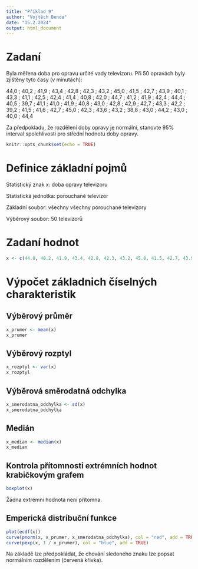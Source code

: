 ```yaml
---
title: "Příklad 9"
author: "Vojtěch Benda"
date: "15.2.2024"
output: html_document
---
```


# Zadaní
Byla měřena doba pro opravu určité vady televizoru. Při 50 opravách byly zjištěny tyto časy (v minutách):

44,0 ; 40,2 ; 41,9 ; 43,4 ; 42,8 ; 42,3 ; 43,2 ; 45,0 ; 41,5 ; 42,7 ; 43,9 ; 40,1 ; 43,3 ; 41,1 ; 42,5 ; 42,4 ; 41,4 ; 40,8 ; 42,0 ; 44,7 ; 41,2 ; 41,9 ; 42,4 ; 44,4 ; 40,5 ; 39,7 ; 41,1 ; 41,0 ; 41,9 ; 40,8 ; 43,0 ; 42,8 ; 42,9 ; 42,7 ; 43,3 ; 42,2 ; 39,2 ; 41,5 ; 41,6 ; 42,7 ; 45,0 ; 42,3 ; 43,6 ; 43,2 ; 38,8 ; 43,0 ; 44,2 ; 43,0 ; 40,0 ; 44,4

Za předpokladu, že rozdělení doby opravy je normální, stanovte 95% interval spolehlivosti pro střední hodnotu doby opravy.

```r
knitr::opts_chunk$set(echo = TRUE)
```

# Definice základní pojmů

Statistický znak x: doba opravy televizoru

Statistická jednotka: porouchané televizor

Základní soubor: všechny všechny porouchané televizory

Výběrový soubor: 50 televizorů

# Zadaní hodnot

```r
x <- c(44.0, 40.2, 41.9, 43.4, 42.8, 42.3, 43.2, 45.0, 41.5, 42.7, 43.9, 40.1, 43.3, 41.1, 42.5, 42.4, 41.4, 40.8, 42.0, 44.7, 41.2, 41.9, 42.4, 44.4, 40.5, 39.7, 41.1, 41.0, 41.9, 40.8, 43.0, 42.8, 42.9, 42.7, 43.3, 42.2, 39.2, 41.5, 41.6, 42.7, 45.0, 42.3, 43.6, 43.2, 38.8, 43.0, 44.2, 43.0, 40.0, 44.4)
```

# Výpočet základnich číselných charakteristik

## Výběrový průměr

```r
x_prumer <- mean(x)
x_prumer
```

## Výběrový rozptyl

```r
x_rozptyl <- var(x)
x_rozptyl
```

## Výběrová směrodatná odchylka

```r
x_smerodatna_odchylka <- sd(x)
x_smerodatna_odchylka
```

## Medián

```r
x_median <- median(x)
x_median
```

## Kontrola přítomnosti extrémních hodnot krabičkovým grafem

```r
boxplot(x)
```

Žádna extrémní hodnota není přítomna.

## Emperická distribuční funkce

```r
plot(ecdf(x))
curve(pnorm(x, x_prumer, x_smerodatna_odchylka), col = "red", add = TRUE)
curve(pexp(x, 1 / x_prumer), col = "blue", add = TRUE)
```

Na základě lze předpokládat, že chování sledoného znaku lze popsat normálním rozdělením (červená křivka).
